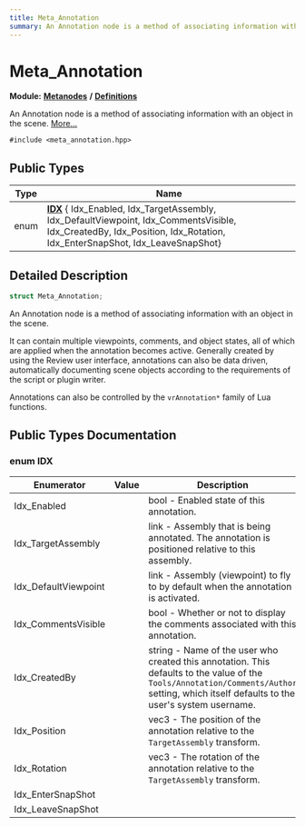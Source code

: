 ```yaml
---
title: Meta_Annotation
summary: An Annotation node is a method of associating information with an object in the scene. 
---
```


# Meta_Annotation

**Module:** **[Metanodes](../../modules/metanodes/index.mdx)** **/** **[Definitions](../../modules/metanodes/definitions.mdx)**

An Annotation node is a method of associating information with an object in the scene.  [More...](#detailed-description)

`#include <meta_annotation.hpp>`

## Public Types

| Type           | Name           |
| -------------- | -------------- |
| enum| **[IDX](#enum-idx)** { Idx_Enabled, Idx_TargetAssembly, Idx_DefaultViewpoint, Idx_CommentsVisible, Idx_CreatedBy, Idx_Position, Idx_Rotation, Idx_EnterSnapShot, Idx_LeaveSnapShot} |

## Detailed Description

```cpp
struct Meta_Annotation;
```

An Annotation node is a method of associating information with an object in the scene. 

It can contain multiple viewpoints, comments, and object states, all of which are applied when the annotation becomes active. Generally created by using the Review user interface, annotations can also be data driven, automatically documenting scene objects according to the requirements of the script or plugin writer.

Annotations can also be controlled by the `vrAnnotation*` family of Lua functions. 

## Public Types Documentation

### enum IDX

| Enumerator | Value | Description |
| ---------- | ----- | ----------- |
| Idx_Enabled | | bool - Enabled state of this annotation.   |
| Idx_TargetAssembly | | link - Assembly that is being annotated. The annotation is positioned relative to this assembly.   |
| Idx_DefaultViewpoint | | link - Assembly (viewpoint) to fly to by default when the annotation is activated.   |
| Idx_CommentsVisible | | bool - Whether or not to display the comments associated with this annotation.   |
| Idx_CreatedBy | | string - Name of the user who created this annotation. This defaults to the value of the `Tools/Annotation/Comments/Author` setting, which itself defaults to the user's system username.   |
| Idx_Position | | vec3 - The position of the annotation relative to the `TargetAssembly` transform.   |
| Idx_Rotation | | vec3 - The rotation of the annotation relative to the `TargetAssembly` transform.   |
| Idx_EnterSnapShot | |   |
| Idx_LeaveSnapShot | |   |
